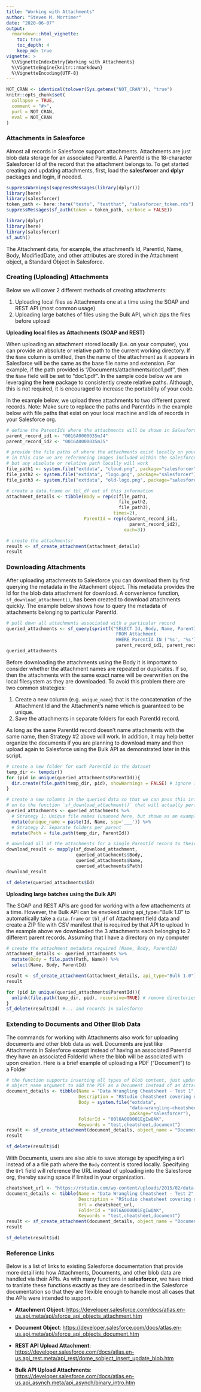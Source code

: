 ```yaml
---
title: "Working with Attachments"
author: "Steven M. Mortimer"
date: "2020-06-07"
output:
  rmarkdown::html_vignette:
    toc: true
    toc_depth: 4
    keep_md: true
vignette: >
  %\VignetteIndexEntry{Working with Attachments}
  %\VignetteEngine{knitr::rmarkdown}
  %\VignetteEncoding{UTF-8}
---
```


```r
NOT_CRAN <- identical(tolower(Sys.getenv("NOT_CRAN")), "true")
knitr::opts_chunk$set(
  collapse = TRUE,
  comment = "#>",
  purl = NOT_CRAN,
  eval = NOT_CRAN
)
```

### Attachments in Salesforce

Almost all records in Salesforce support attachments. Attachments are just blob data 
storage for an associated ParentId. A ParentId is the 18-character Salesforcer Id 
of the record that the attachment belongs to. To get started creating and updating 
attachments, first, load the **salesforcer** and **dplyr** packages and login, if needed.

```r
suppressWarnings(suppressMessages(library(dplyr)))
library(here)
library(salesforcer)
token_path <- here::here("tests", "testthat", "salesforcer_token.rds")
suppressMessages(sf_auth(token = token_path, verbose = FALSE))
```

```r
library(dplyr)
library(here)
library(salesforcer)
sf_auth()
```

The Attachment data, for example, the attachment's Id, ParentId, Name, Body, ModifiedDate, 
and other attributes are stored in the Attachment object, a Standard Object in Salesforce.

### Creating (Uploading) Attachments

Below we will cover 2 different methods of creating attachments: 

1. Uploading local files as Attachments one at a time using the SOAP and REST API (most common usage)
2. Uploading large batches of files using the Bulk API, which zips the files before upload

**Uploading local files as Attachments (SOAP and REST)**

When uploading an attachment stored locally (i.e. on your computer), you can provide 
an absolute or relative path to the current working directory. If the `Name` column 
is omitted, then the name of the attachment as it appears in Salesforce will be 
the same as the base file name and extension. For example, if the path provided is 
"/Documents/attachments/doc1.pdf", then the `Name` field will be set to "doc1.pdf".
In the sample code below we are leveraging the **here** package to consistently 
create relative paths. Although, this is not required, it is encouraged to increase 
the portability of your code. 

In the example below, we upload three attachments to two different parent records. 
Note: Make sure to replace the paths and ParentIds in the example below with file 
paths that exist on your local machine and Ids of records in your Salesforce org.

```r
# define the ParentIds where the attachments will be shown in Salesforce
parent_record_id1 <- "0016A0000035mJ4"
parent_record_id2 <- "0016A0000035mJ5"

# provide the file paths of where the attachments exist locally on your machine
# in this case we are referencing images included within the salesforcer package, 
# but any absolute or relative path locally will work
file_path1 <- system.file("extdata", "cloud.png", package="salesforcer")
file_path2 <- system.file("extdata", "logo.png", package="salesforcer")
file_path3 <- system.file("extdata", "old-logo.png", package="salesforcer")

# create a data.frame or tbl_df out of this information
attachment_details <- tibble(Body = rep(c(file_path1, 
                                          file_path2, 
                                          file_path3), 
                                        times=2),
                             ParentId = rep(c(parent_record_id1, 
                                              parent_record_id2), 
                                            each=3))

# create the attachments!
result <- sf_create_attachment(attachment_details)
result
```

### Downloading Attachments

After uploading attachments to Salesforce you can download them by first querying 
the metadata in the Attachment object. This metadata provides the Id for the blob 
data attachment for download. A convenience function, `sf_download_attachment()`, 
has been created to download attachments quickly. The example below shows how to 
query the metadata of attachments belonging to particular ParentId.

```r
# pull down all attachments associated with a particular record
queried_attachments <- sf_query(sprintf("SELECT Id, Body, Name, ParentId
                                         FROM Attachment
                                         WHERE ParentId IN ('%s', '%s')", 
                                         parent_record_id1, parent_record_id2))
queried_attachments
```

Before downloading the attachments using the Body it is important to consider 
whether the attachment names are repeated or duplicates. If so, then the attachments 
with the same exact name will be overwritten on the local filesystem as they are 
downloaded. To avoid this problem there are two common strategies:  

1. Create a new column (e.g. `unique_name`) that is the concatenation of the 
Attachment Id and the Attachment's name which is guaranteed to be unique.
2. Save the attachments in separate folders for each ParentId record.

As long as the same ParentId record doesn't name attachments with the same name, then 
Strategy #2 above will work. In addition, it may help better organize the documents 
if you are planning to download many and then upload again to Salesforce using the 
Bulk API as demonstrated later in this script.

```r
# create a new folder for each ParentId in the dataset
temp_dir <- tempdir()
for (pid in unique(queried_attachments$ParentId)){
  dir.create(file.path(temp_dir, pid), showWarnings = FALSE) # ignore if already exists
}

# create a new columns in the queried data so that we can pass this information 
# on to the function `sf_download_attachment()` that will actually perform the download
queried_attachments <- queried_attachments %>% 
  # Strategy 1: Unique file names (ununsed here, but shown as an example)
  mutate(unique_name = paste(Id, Name, sep='___')) %>% 
  # Strategy 2: Separate folders per parent
  mutate(Path = file.path(temp_dir, ParentId))

# download all of the attachments for a single ParentId record to their own folder
download_result <- mapply(sf_download_attachment, 
                          queried_attachments$Body, 
                          queried_attachments$Name, 
                          queried_attachments$Path)
download_result
```
```r
sf_delete(queried_attachments$Id)
```

**Uploading large batches using the Bulk API**

The SOAP and REST APIs are good for working with a few attachements at a time. 
However, the Bulk API can be envoked using api_type="Bulk 1.0" to automatically take a 
`data.frame` or `tbl_df` of Attachment field data and create a ZIP file with CSV manifest 
that is required by that API to upload In the example above we downloaded the 3 attachments 
each belonging to 2 different parent records. Assuming that I have a directory on my computer

```r
# create the attachment metadata required (Name, Body, ParentId)
attachment_details <- queried_attachments %>% 
  mutate(Body = file.path(Path, Name)) %>% 
  select(Name, Body, ParentId) 
```
```r
result <- sf_create_attachment(attachment_details, api_type="Bulk 1.0")
result
```
```r
for (pid in unique(queried_attachments$ParentId)){
  unlink(file.path(temp_dir, pid), recursive=TRUE) # remove directories...
}
sf_delete(result$Id) #... and records in Salesforce
```

### Extending to Documents and Other Blob Data

The commands for working with Attachments also work for uploading documents and 
other blob data as well. Documents are just like Attachments in Salesforce except 
instead of having an associated ParentId they have an associated FolderId where 
the blob will be associated with upon creation. Here is a brief example of uploading 
a PDF ("Document") to a Folder 

```r
# the function supports inserting all types of blob content, just update the 
# object_name argument to add the PDF as a Document instead of an Attachment
document_details <- tibble(Name = "Data Wrangling Cheatsheet - Test 1",
                           Description = "RStudio cheatsheet covering dplyr and tidyr.",
                           Body = system.file("extdata", 
                                              "data-wrangling-cheatsheet.pdf",
                                              package="salesforcer"),
                           FolderId = "00l6A000001EgIwQAK",
                           Keywords = "test,cheatsheet,document")
result <- sf_create_attachment(document_details, object_name = "Document")
result
```
```r
sf_delete(result$id)
```

With Documents, users are also able to save storage by specifying a `Url` instead 
of a a file path where the `Body` content is stored locally. Specifying the `Url` 
field will reference the URL instead of uploading into the Salesforce org, thereby 
saving space if limited in your organization.

```r
cheatsheet_url <- "https://rstudio.com/wp-content/uploads/2015/02/data-wrangling-cheatsheet.pdf"
document_details <- tibble(Name = "Data Wrangling Cheatsheet - Test 2",
                           Description = "RStudio cheatsheet covering dplyr and tidyr.",
                           Url = cheatsheet_url,  
                           FolderId = "00l6A000001EgIwQAK",
                           Keywords = "test,cheatsheet,document")
result <- sf_create_attachment(document_details, object_name = "Document")
result
```
```r
sf_delete(result$id)
```

### Reference Links

Below is a list of links to existing Salesforce documentation that provide more 
detail into how Attachments, Documents, and other blob data are handled via their 
APIs. As with many functions in **salesforcer**, we have tried to tranlate these 
functions exactly as they are described in the Salesforce documentation so that 
they are flexible enough to handle most all cases that the APIs were intended to 
support.

 * **Attachment Object**: <a href="https://developer.salesforce.com/docs/atlas.en-us.api.meta/api/sforce_api_objects_attachment.htm" target="_blank">https://developer.salesforce.com/docs/atlas.en-us.api.meta/api/sforce_api_objects_attachment.htm</a>
 
 * **Document Object**: <a href="https://developer.salesforce.com/docs/atlas.en-us.api.meta/api/sforce_api_objects_document.htm" target="_blank">https://developer.salesforce.com/docs/atlas.en-us.api.meta/api/sforce_api_objects_document.htm</a>
 
 * **REST API Upload Attachment**: <a href="https://developer.salesforce.com/docs/atlas.en-us.api_rest.meta/api_rest/dome_sobject_insert_update_blob.htm" target="_blank">https://developer.salesforce.com/docs/atlas.en-us.api_rest.meta/api_rest/dome_sobject_insert_update_blob.htm</a> 
 
 * **Bulk API Upload Attachments**: <a href="https://developer.salesforce.com/docs/atlas.en-us.api_asynch.meta/api_asynch/binary_intro.htm" target="_blank">https://developer.salesforce.com/docs/atlas.en-us.api_asynch.meta/api_asynch/binary_intro.htm</a>

